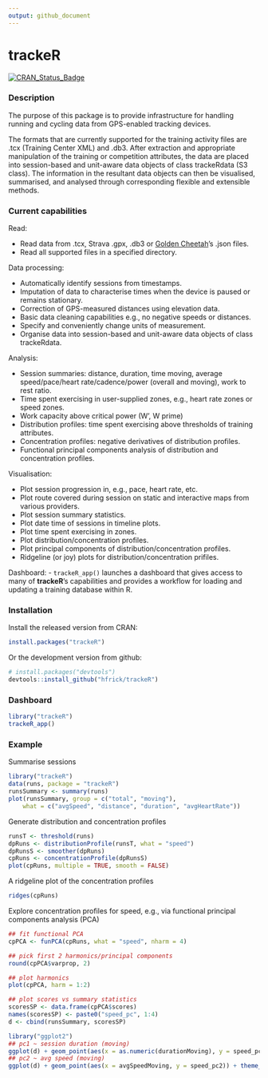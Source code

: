 ```yaml
---
output: github_document
---
```


# trackeR

[![CRAN_Status_Badge](http://www.r-pkg.org/badges/version/trackeR)](http://cran.r-project.org/package=trackeR)


### Description

The purpose of this package is to provide infrastructure for handling
running and cycling data from GPS-enabled tracking devices.

The formats that are currently supported for the training activity
files are .tcx (Training Center XML) and .db3. After extraction and
appropriate manipulation of the training or competition attributes,
the data are placed into session-based and unit-aware data objects of
class trackeRdata (S3 class). The information in the resultant data objects
can then be visualised, summarised, and analysed through corresponding
flexible and extensible methods.

### Current capabilities

Read:

- Read data from .tcx, Strava .gpx, .db3 or [Golden Cheetah](http://goldencheetah.org)'s .json files.
- Read all supported files in a specified directory.

Data processing:

- Automatically identify sessions from timestamps.
- Imputation of data to characterise times when the device is paused or remains stationary.
- Correction of GPS-measured distances using elevation data.
- Basic data cleaning capabilities e.g., no negative speeds or distances.
- Specify and conveniently change units of measurement.
- Organise data into session-based and unit-aware data objects of class trackeRdata.

Analysis:

- Session summaries: distance, duration, time moving, average speed/pace/heart
rate/cadence/power (overall and moving), work to rest ratio.
- Time spent exercising in user-supplied zones, e.g., heart rate zones or speed zones.
- Work capacity above critical power (W', W prime)
- Distribution profiles: time spent exercising above thresholds of training attributes.
- Concentration profiles: negative derivatives of distribution profiles.
- Functional principal components analysis of distribution and concentration profiles.

Visualisation:

- Plot session progression in, e.g., pace, heart rate, etc.
- Plot route covered during session on static and interactive maps from various providers.
- Plot session summary statistics.
- Plot date time of sessions in timeline plots.
- Plot time spent exercising in zones.
- Plot distribution/concentration profiles.
- Plot principal components of distribution/concentration profiles.
- Ridgeline (or joy) plots for distribution/concentration prifiles.

Dashboard:
- `trackeR_app()` launches a dashboard that gives access to many of **trackeR**'s capabilities and provides a workflow for loading and updating a training database within R.

### Installation

Install the released version from CRAN:

```r
install.packages("trackeR")
```

Or the development version from github:

```r
# install.packages("devtools")
devtools::install_github("hfrick/trackeR")
```

### Dashboard
```r
library("trackeR")
trackeR_app()
```

### Example

Summarise sessions

```r
library("trackeR")
data(runs, package = "trackeR")
runsSummary <- summary(runs)
plot(runsSummary, group = c("total", "moving"),
    what = c("avgSpeed", "distance", "duration", "avgHeartRate"))
```

Generate distribution and concentration profiles

```r
runsT <- threshold(runs)
dpRuns <- distributionProfile(runsT, what = "speed")
dpRunsS <- smoother(dpRuns)
cpRuns <- concentrationProfile(dpRunsS)
plot(cpRuns, multiple = TRUE, smooth = FALSE)
```

A ridgeline plot of the concentration profiles
```r
ridges(cpRuns)
```

Explore concentration profiles for speed, e.g., via functional principal
components analysis (PCA)

```r
## fit functional PCA
cpPCA <- funPCA(cpRuns, what = "speed", nharm = 4)

## pick first 2 harmonics/principal components
round(cpPCA$varprop, 2)

## plot harmonics
plot(cpPCA, harm = 1:2)
```

```r
## plot scores vs summary statistics
scoresSP <- data.frame(cpPCA$scores)
names(scoresSP) <- paste0("speed_pc", 1:4)
d <- cbind(runsSummary, scoresSP)

library("ggplot2")
## pc1 ~ session duration (moving)
ggplot(d) + geom_point(aes(x = as.numeric(durationMoving), y = speed_pc1)) + theme_bw()
## pc2 ~ avg speed (moving)
ggplot(d) + geom_point(aes(x = avgSpeedMoving, y = speed_pc2)) + theme_bw()
```
